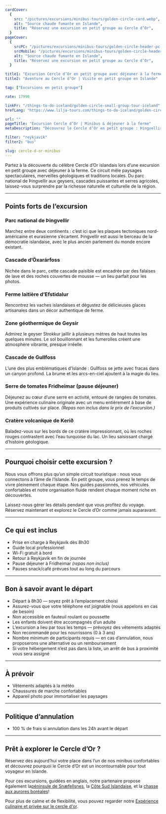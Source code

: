 ```yaml
---
cardCover:
  {
    src: "/pictures/excursions/minibus-tours/golden-circle-card.webp",
    alt: "Source chaude fumante en Islande",
    title: "Réservez une excursion en petit groupe au Cercle d’Or",
  }
pageCover:
  {
    srcPC: "/pictures/excursions/minibus-tours/golden-circle-header-pc.webp",
    srcMobile: "/pictures/excursions/minibus-tours/golden-circle-header-mobile.webp",
    alt: "Source chaude fumante en Islande",
    title: "Réservez une excursion en petit groupe au Cercle d’Or",
  }

title1: "Excursion Cercle d’Or en petit groupe avec déjeuner à la ferme"
title2: "Aventure au Cercle d’Or | Visite en petit groupe en Islande"

tag: ["Excursions en petit groupe"]

rate: 17990

linkFr: "/things-to-do-iceland/golden-circle-small-group-tour-iceland"
hrefLang: "https://www.lilja-tours.com/things-to-do-iceland/golden-circle-small-group-tour-iceland"

url: ""
pageTitle: "Excursion Cercle d’Or | Minibus & déjeuner à la ferme"
metaDescription: "Découvrez le Cercle d’Or en petit groupe : Þingvellir, Gullfoss, Geysir et déjeuner à la ferme Fridheimar. Réservez votre aventure dès aujourd’hui !"

filter: "reykjavik"
filter2: "bus"

slug: cercle-d-or-minibus
---
```


Partez à la découverte du célèbre Cercle d’Or islandais lors d’une excursion en petit groupe avec déjeuner à la ferme. Ce circuit mêle paysages spectaculaires, merveilles géologiques et traditions locales. Du parc national de Þingvellir aux geysers, cascades puissantes et serres agricoles, laissez-vous surprendre par la richesse naturelle et culturelle de la région.

---

## Points forts de l’excursion

### Parc national de Þingvellir

Marchez entre deux continents : c’est ici que les plaques tectoniques nord-américaine et eurasienne s’écartent. Þingvellir est aussi le berceau de la démocratie islandaise, avec le plus ancien parlement du monde encore existant.

### Cascade d’Öxarárfoss

Nichée dans le parc, cette cascade paisible est encadrée par des falaises de lave et des roches couvertes de mousse — un lieu parfait pour les photos.

### Ferme laitière d’Efstidalur

Rencontrez les vaches islandaises et dégustez de délicieuses glaces artisanales dans un décor authentique de ferme.

### Zone géothermique de Geysir

Admirez le geyser Strokkur jaillir à plusieurs mètres de haut toutes les quelques minutes. Le sol bouillonnant et les fumerolles créent une atmosphère vibrante, presque irréelle.

### Cascade de Gullfoss

L’une des plus emblématiques d’Islande : Gullfoss se jette avec fracas dans un canyon profond. La brume et les arcs-en-ciel ajoutent à la magie du lieu.

### Serre de tomates Fridheimar (pause déjeuner)

Déjeunez au cœur d’une serre en activité, entouré de rangées de tomates. Une expérience culinaire originale avec un menu entièrement à base de produits cultivés sur place. _(Repas non inclus dans le prix de l’excursion.)_

### Cratère volcanique de Kerið

Baladez-vous sur les bords de ce cratère impressionnant, où les roches rouges contrastent avec l’eau turquoise du lac. Un lieu saisissant chargé d’histoire géologique.

---

## Pourquoi choisir cette excursion ?

Nous vous offrons plus qu’un simple circuit touristique : nous vous connectons à l’âme de l’Islande. En petit groupe, vous prenez le temps de vivre pleinement chaque étape. Nos guides passionnés, nos véhicules confortables et notre organisation fluide rendent chaque moment riche en découvertes.

Laissez-nous gérer les détails pendant que vous profitez du voyage. Réservez maintenant et explorez le Cercle d’Or comme jamais auparavant.

---

## Ce qui est inclus

- Prise en charge à Reykjavík dès 8h30  
- Guide local professionnel  
- Wi-Fi gratuit à bord  
- Retour à Reykjavík en fin de journée  
- Pause déjeuner à Fridheimar _(repas non inclus)_  
- Pauses snack/café prévues tout au long du parcours

---

## Bon à savoir avant le départ

- Départ à 8h30 — soyez prêt à l’emplacement choisi  
- Assurez-vous que votre téléphone est joignable (nous appelons en cas de besoin)  
- Non accessible en fauteuil roulant ou poussette  
- Les enfants doivent être accompagnés d’un adulte  
- L’excursion a lieu par tous les temps — prévoyez des vêtements adaptés  
- Non recommandé pour les nourrissons (0 à 3 ans)  
- Nombre minimum de participants requis — en cas d’annulation, nous proposerons une alternative ou un remboursement  
- Si votre hébergement n’est pas dans la liste, un arrêt de bus à proximité vous sera assigné

---

## À prévoir

- Vêtements adaptés à la météo  
- Chaussures de marche confortables  
- Appareil photo pour immortaliser les paysages

---

## Politique d’annulation

- 100 % de frais si annulation dans les 24h avant le départ

---

## Prêt à explorer le Cercle d’Or ?

Réservez dès aujourd’hui votre place dans l’un de nos minibus confortables et découvrez pourquoi le Cercle d’Or est un incontournable pour tout voyageur en Islande.


<script
  type="text/javascript"
  src="https://widgets.bokun.io/assets/javascripts/apps/build/BokunWidgetsLoader.js?bookingChannelUUID=97236c68-b945-4a96-8587-660bdc4c45fd"
  async
></script>

<div
  class="bokunWidget"
  data-src="https://widgets.bokun.io/online-sales/97236c68-b945-4a96-8587-660bdc4c45fd/experience-calendar/16735"
></div>

Pour ces excursions, guidées en anglais, notre partenaire propose également la<a href="/fr/a-faire-en-islande/peninsule-snaefellsnes-minibus/" title="Visitez Snæfellsnes">péninsule de Snæfellsnes</a>, la <a href="/fr/a-faire-en-islande/cote-sud-islandaise-minibus/" title="Visitez la cote sud">Côte Sud Islandaise</a>, et la <a href="/fr/a-faire-en-islande/aurores-boreales-minibus/" title="Aurores Boréales">chasse aux aurores boréales</a>!

Pour plus de calme et de flexibilité, vous pouvez regarder notre <a href="/fr/guide-francophone-islande/excursion-privee-cercle-d-or-experience-culinaire/" title="Cercle d'Or et visites de fermes">Expérience culinaire et privée sur le cercle d'or</a>.